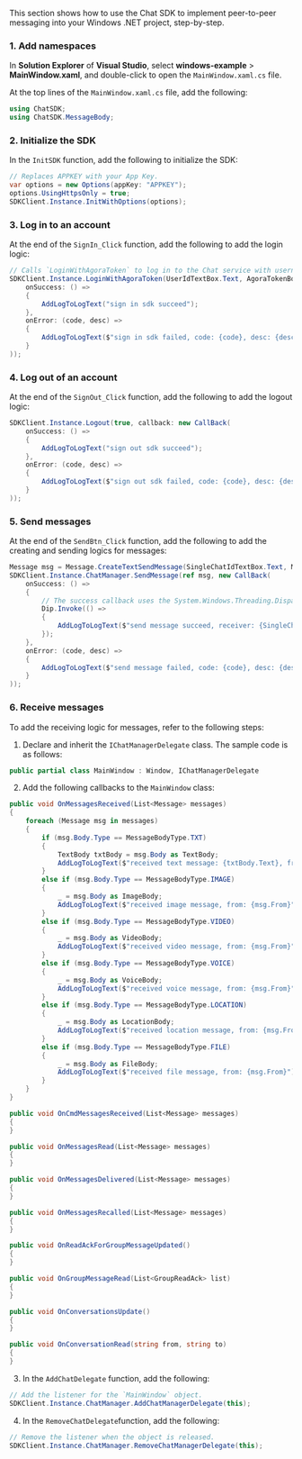 <PlatformWrapper platform="windows">

This section shows how to use the Chat SDK to implement peer-to-peer messaging into your Windows .NET project, step-by-step.

### 1. Add namespaces

In **Solution Explorer** of **Visual Studio**, select **windows-example** > **MainWindow.xaml**, and double-click to open the `MainWindow.xaml.cs` file.

At the top lines of the `MainWindow.xaml.cs` file, add the following:

```c#
using ChatSDK;
using ChatSDK.MessageBody;
```

### 2. Initialize the SDK

In the `InitSDK` function, add the following to initialize the SDK:

```c#
// Replaces APPKEY with your App Key.
var options = new Options(appKey: "APPKEY");
options.UsingHttpsOnly = true;
SDKClient.Instance.InitWithOptions(options);
```

### 3. Log in to an account

At the end of the `SignIn_Click` function, add the following to add the login logic:

```c#
// Calls `LoginWithAgoraToken` to log in to the Chat service with username and Agora token.
SDKClient.Instance.LoginWithAgoraToken(UserIdTextBox.Text, AgoraTokenBox.Text, callback: new CallBack(
    onSuccess: () =>
    {
        AddLogToLogText("sign in sdk succeed");
    },
    onError: (code, desc) =>
    {
        AddLogToLogText($"sign in sdk failed, code: {code}, desc: {desc}");
    }
));
```

### 4. Log out of an account

At the end of the `SignOut_Click` function, add the following to add the logout logic:

```c#
SDKClient.Instance.Logout(true, callback: new CallBack(
    onSuccess: () =>
    {
        AddLogToLogText("sign out sdk succeed");
    },
    onError: (code, desc) =>
    {
        AddLogToLogText($"sign out sdk failed, code: {code}, desc: {desc}");
    }
));
```

### 5. Send messages

At the end of the `SendBtn_Click` function, add the following to add the creating and sending logics for messages:

```c#
Message msg = Message.CreateTextSendMessage(SingleChatIdTextBox.Text, MessageContentTextBox.Text);
SDKClient.Instance.ChatManager.SendMessage(ref msg, new CallBack(
    onSuccess: () =>
    {
        // The success callback uses the System.Windows.Threading.Dispatcher to invoke UI elements `SingleChatIdTextBox.Text` and `MessageContentTextBox.Text`.
        Dip.Invoke(() =>
        {
            AddLogToLogText($"send message succeed, receiver: {SingleChatIdTextBox.Text},  message: {MessageContentTextBox.Text}");
        });
    },
    onError: (code, desc) =>
    {
        AddLogToLogText($"send message failed, code: {code}, desc: {desc}");
    }
));
```

### 6. Receive messages

To add the receiving logic for messages, refer to the following steps:

1. Declare and inherit the `IChatManagerDelegate` class. The sample code is as follows:

```c#
public partial class MainWindow : Window, IChatManagerDelegate
```

2. Add the following callbacks to the `MainWindow` class:

```c#
public void OnMessagesReceived(List<Message> messages)
{
    foreach (Message msg in messages)
    {
        if (msg.Body.Type == MessageBodyType.TXT)
        {
            TextBody txtBody = msg.Body as TextBody;
            AddLogToLogText($"received text message: {txtBody.Text}, from: {msg.From}");
        }
        else if (msg.Body.Type == MessageBodyType.IMAGE)
        {
            _ = msg.Body as ImageBody;
            AddLogToLogText($"received image message, from: {msg.From}");
        }
        else if (msg.Body.Type == MessageBodyType.VIDEO)
        {
            _ = msg.Body as VideoBody;
            AddLogToLogText($"received video message, from: {msg.From}");
        }
        else if (msg.Body.Type == MessageBodyType.VOICE)
        {
            _ = msg.Body as VoiceBody;
            AddLogToLogText($"received voice message, from: {msg.From}");
        }
        else if (msg.Body.Type == MessageBodyType.LOCATION)
        {
            _ = msg.Body as LocationBody;
            AddLogToLogText($"received location message, from: {msg.From}");
        }
        else if (msg.Body.Type == MessageBodyType.FILE)
        {
            _ = msg.Body as FileBody;
            AddLogToLogText($"received file message, from: {msg.From}");
        }
    }
}

public void OnCmdMessagesReceived(List<Message> messages)
{
}

public void OnMessagesRead(List<Message> messages)
{
}

public void OnMessagesDelivered(List<Message> messages)
{
}

public void OnMessagesRecalled(List<Message> messages)
{
}

public void OnReadAckForGroupMessageUpdated()
{
}

public void OnGroupMessageRead(List<GroupReadAck> list)
{
}

public void OnConversationsUpdate()
{
}

public void OnConversationRead(string from, string to)
{
}
```

3. In the `AddChatDelegate` function, add the following:

```c#
// Add the listener for the `MainWindow` object.
SDKClient.Instance.ChatManager.AddChatManagerDelegate(this);
```

4. In the `RemoveChatDelegate`function, add the following:

```c#
// Remove the listener when the object is released.
SDKClient.Instance.ChatManager.RemoveChatManagerDelegate(this);
```	

<a name="test"></a>

</PlatformWrapper>